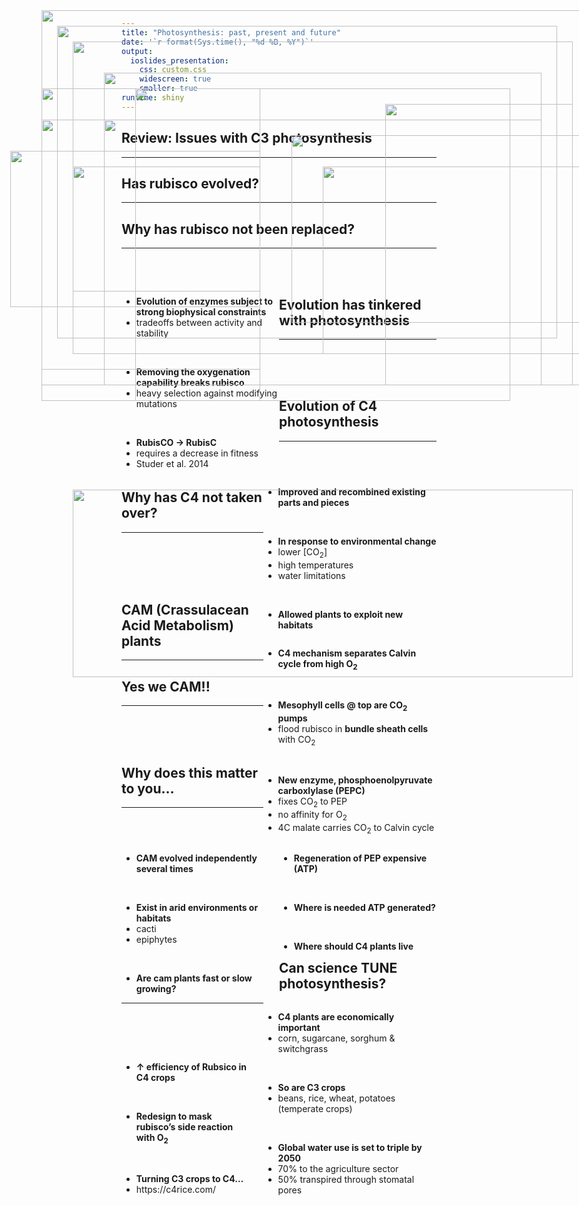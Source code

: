 ```yaml
---
title: "Photosynthesis: past, present and future"
date: '`r format(Sys.time(), "%d %B, %Y")`'
output: 
  ioslides_presentation:
    css: custom.css
    widescreen: true
    smaller: true
runtime: shiny
---
```


## Review: Issues with C3 photosynthesis
<hr>

<IMG STYLE="position:absolute; TOP:225px; LEFT:200px; WIDTH:700px; HEIGHT:350px" SRC="images/photorespiration.jpeg">

## Has rubisco evolved?
<hr>

<IMG STYLE="position:absolute; TOP:150px; LEFT:200px; WIDTH:700px; HEIGHT:500px" SRC="images/evol_rubisco.jpg">

## 

<IMG STYLE="position:absolute; TOP:75px; LEFT:125px; WIDTH:800px; HEIGHT:500px" SRC="images/evolution_rubisco.jpg">

## Why has rubisco not been replaced?
<hr>
<br/>
<br/>

<div style="float: left; width: 50%;">
* **Evolution of enzymes subject to strong biophysical constraints**
* tradeoffs between activity and stability
 
 <br/>
 
* **Removing the oxygenation capability breaks rubisco**
* heavy selection against modifying mutations

<br/>

* **RubisCO → RubisC**
* requires a decrease in fitness 
* Studer et al. 2014

</div>

<IMG STYLE="position:absolute; TOP:300px; LEFT:550px; WIDTH:500px; HEIGHT:300px" SRC="images/rubisco_mutations.jpg">

## Evolution has tinkered with photosynthesis
<hr>
<br/>
<br/>
<br/>

<IMG STYLE="position:absolute; TOP:300px; LEFT:150px; WIDTH:300px; HEIGHT:200px" SRC="images/c3c4cam.jpg">

<div style="float: right; width: 55%;">

* **Improved and recombined existing parts and pieces**
 
<br/>

* **In response to environmental change**
* lower [CO~2~]
* high temperatures 
* water limitations 

<br/>

* **Allowed plants to exploit new habitats**
</div>

## Evolution of C4 photosynthesis
<hr>
<br/>
<br/>

<div style="float: right; width: 55%;">

* **C4 mechanism separates Calvin cycle from high O~2~**

<br/>

* **Mesophyll cells @ top are CO~2~ pumps**
* flood rubisco in **bundle sheath cells** with CO~2~

<br/>

* **New enzyme, phosphoenolpyruvate carboxlylase (PEPC)**
* fixes CO~2~ to PEP
* no affinity for O~2~
* 4C malate carries CO~2~ to Calvin cycle

</div>

<IMG STYLE="position:absolute; TOP:225px; LEFT:100px; WIDTH:350px; HEIGHT:450px" SRC="images/c4.jpg">

##

<IMG STYLE="position:absolute; TOP:200x; LEFT:150px; WIDTH:800px; HEIGHT:300px" SRC="images/crosssection.jpg">

## Why has C4 not taken over?
<hr>
<br/>
<br/>
<br/>
<br/>

<div style="float: right; width: 50%;">

* **Regeneration of PEP expensive (ATP)**
 
<br/>
 
* **Where is needed ATP generated?**

<br/>

* **Where should C4 plants live**
</div>

<IMG STYLE="position:absolute; TOP:175px; LEFT:100px; WIDTH:350px; HEIGHT:450px" SRC="images/c4_2.jpg">

##
<IMG STYLE="position:absolute; TOP:100px; LEFT:150px; WIDTH:800px; HEIGHT:500px" SRC="images/c4_distribution.jpg">

## CAM (Crassulacean Acid Metabolism) plants
<hr>

<IMG STYLE="position:absolute; TOP:175px; LEFT:250px; WIDTH:600px; HEIGHT:500px" SRC="images/cam2.png">

## Yes we CAM!!
<hr>
<br/>
<br/>
<br/>

<IMG STYLE="position:absolute; TOP:200px; LEFT:650px; WIDTH:300px; HEIGHT:450px" SRC="images/cam_plants.jpeg">


<div style="float: left; width: 50%;">
* **CAM evolved independently several times**

<br/>

* **Exist in arid environments or habitats**
* cacti
* epiphytes

<br/>

* **Are cam plants fast or slow growing?**
</div>


## Why does this matter to you...
<hr>
<br/>
<br/>

<div style="float: right; width: 55%;">
* **C4 plants are economically important**
* corn, sugarcane, sorghum & switchgrass

<br/>

* **So are C3 crops**
* beans, rice, wheat, potatoes (temperate crops)

<br/>

* **Global water use is set to triple by 2050**
* 70%  to the agriculture sector
* 50% transpired through stomatal pores

</div>

<IMG STYLE="position:absolute; TOP:275px; LEFT:50px; WIDTH:400px; HEIGHT:250px" SRC="images/dry_corn.jpg">

## 
<IMG STYLE="position:absolute; TOP:50px; LEFT:100px; WIDTH:900px; HEIGHT:600px" SRC="images/crops.jpg">

<!-- <IMG STYLE="position:absolute; TOP:300px; LEFT:200px; WIDTH:700px; HEIGHT:400px" SRC="images/crops2.jpg"> -->

## Can science TUNE photosynthesis?
<hr>
<br/>
<br/>
<br/>

<IMG STYLE="position:absolute; TOP:250px; LEFT:500px; WIDTH:500px; HEIGHT:300px" SRC="images/rubsico_fix.jpg">

<div style="float: left; width: 40%;">

* **↑ efficiency of Rubsico in C4 crops**

<br/>

* **Redesign to mask rubisco's side reaction with O~2~**

<br/>

* **Turning C3 crops to C4...**
* https://c4rice.com/

</div>

